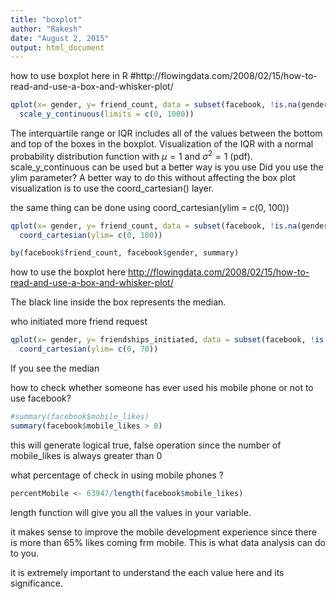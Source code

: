 ```yaml
---
title: "boxplot"
author: "Rakesh"
date: "August 2, 2015"
output: html_document
---
```


how to use boxplot here in R 
#http://flowingdata.com/2008/02/15/how-to-read-and-use-a-box-and-whisker-plot/

```r
qplot(x= gender, y= friend_count, data = subset(facebook, !is.na(gender)), geom = 'boxplot') + 
  scale_y_continuous(limits = c(0, 1000))
```
The interquartile range or IQR includes all of the values between the bottom and top of the boxes in the boxplot. 
Visualization of the IQR with a normal probability distribution function with $\mu=1$ and $\sigma^2=1$ (pdf). scale_y_continuous can  be used but a better way is you use Did you use the ylim parameter? A better way to do this without affecting the box plot visualization is to use the coord_cartesian() layer.

the same thing can be done using coord_cartesian(ylim = c(0, 100))
```r
qplot(x= gender, y= friend_count, data = subset(facebook, !is.na(gender)), geom = 'boxplot') + 
  coord_cartesian(ylim= c(0, 100))

by(facebook$friend_count, facebook$gender, summary)
```

how to use the boxplot here <http://flowingdata.com/2008/02/15/how-to-read-and-use-a-box-and-whisker-plot/>

The black line inside the box represents the median. 

who initiated more friend request 

```r
qplot(x= gender, y= friendships_initiated, data = subset(facebook, !is.na(gender)), geom = 'boxplot') + 
  coord_cartesian(ylim= c(0, 70))
```
If you see the median 

how to check whether someone has ever used his mobile phone or not to use facebook?


```r
#summary(facebook$mobile_likes)
summary(facebook$mobile_likes > 0)
```
this will generate logical true, false operation since the number of mobile_likes is always greater than 0


what percentage of check in using mobile phones ?

```r
percentMobile <- 63947/length(facebook$mobile_likes)
```

length function will give you all the values in your variable.

it makes sense to improve the mobile development experience since there is more than 65% likes coming frm mobile. This is what data analysis can do to you.

it is extremely important to understand the each value here and its significance. 




































